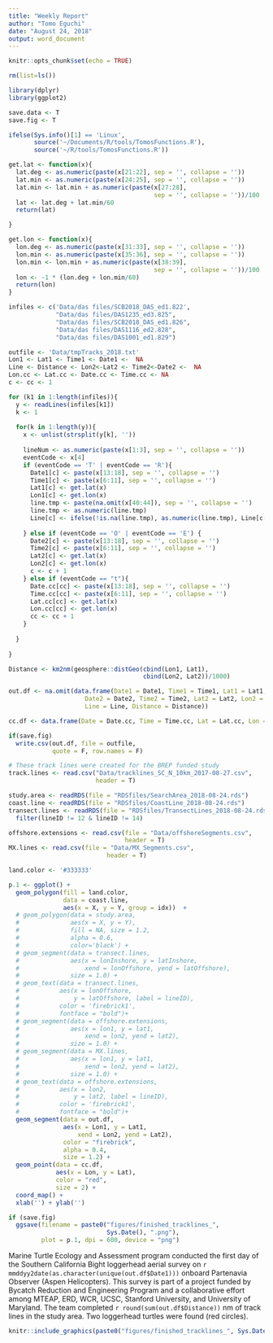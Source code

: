 ```yaml
---
title: "Weekly Report"
author: "Tomo Eguchi"
date: "August 24, 2018"
output: word_document
---
```


```r
knitr::opts_chunk$set(echo = TRUE)

rm(list=ls())

library(dplyr)
library(ggplot2)

save.data <- T
save.fig <- T

ifelse(Sys.info()[1] == 'Linux',
       source('~/Documents/R/tools/TomosFunctions.R'),
       source('~/R/tools/TomosFunctions.R'))

get.lat <- function(x){
  lat.deg <- as.numeric(paste(x[21:22], sep = '', collapse = ''))
  lat.min <- as.numeric(paste(x[24:25], sep = '', collapse = ''))
  lat.min <- lat.min + as.numeric(paste(x[27:28],
                                        sep = '', collapse = ''))/100
  lat <- lat.deg + lat.min/60
  return(lat)

}

get.lon <- function(x){
  lon.deg <- as.numeric(paste(x[31:33], sep = '', collapse = ''))
  lon.min <- as.numeric(paste(x[35:36], sep = '', collapse = ''))
  lon.min <- lon.min + as.numeric(paste(x[38:39],
                                        sep = '', collapse = ''))/100
  lon <- -1 * (lon.deg + lon.min/60)
  return(lon)
}
```

```r
infiles <- c('Data/das files/SCB2018_DAS_ed1.822',
             "Data/das files/DAS1235_ed3.825",
             "Data/das files/SCB2018_DAS_ed1.826",
             "Data/das files/DAS1116_ed2.828",
             "Data/das files/DAS1001_ed1.829")

outfile <- 'Data/tmpTracks_2018.txt'
Lon1 <- Lat1 <- Time1 <- Date1 <-  NA
Line <- Distance <- Lon2<-Lat2 <- Time2<-Date2 <-  NA
Lon.cc <- Lat.cc <- Date.cc <- Time.cc <- NA
c <- cc <- 1

for (k1 in 1:length(infiles)){
  y <- readLines(infiles[k1])
  k <- 1
  
  for(k in 1:length(y)){
    x <- unlist(strsplit(y[k], ''))
    
    lineNum <- as.numeric(paste(x[1:3], sep = '', collapse = ''))
    eventCode <- x[4]
    if (eventCode == 'T' | eventCode == 'R'){
      Date1[c] <- paste(x[13:18], sep = '', collapse = '')
      Time1[c] <- paste(x[6:11], sep = '', collapse = '')
      Lat1[c] <- get.lat(x)
      Lon1[c] <- get.lon(x)
      line.tmp <- paste(na.omit(x[40:44]), sep = '', collapse = '')
      line.tmp <- as.numeric(line.tmp)
      Line[c] <- ifelse(!is.na(line.tmp), as.numeric(line.tmp), Line[c-1])
      
    } else if (eventCode == 'O' | eventCode == 'E') {
      Date2[c] <- paste(x[13:18], sep = '', collapse = '')
      Time2[c] <- paste(x[6:11], sep = '', collapse = '')
      Lat2[c] <- get.lat(x)
      Lon2[c] <- get.lon(x)
      c <- c + 1
    } else if (eventCode == "t"){
      Date.cc[cc] <- paste(x[13:18], sep = '', collapse = '')
      Time.cc[cc] <- paste(x[6:11], sep = '', collapse = '')
      Lat.cc[cc] <- get.lat(x)
      Lon.cc[cc] <- get.lon(x)
      cc <- cc + 1
    }
    
  }
  
}

Distance <- km2nm(geosphere::distGeo(cbind(Lon1, Lat1),
                                     cbind(Lon2, Lat2))/1000)

out.df <- na.omit(data.frame(Date1 = Date1, Time1 = Time1, Lat1 = Lat1, Lon1 = Lon1,
                     Date2 = Date2, Time2 = Time2, Lat2 = Lat2, Lon2 = Lon2,
                     Line = Line, Distance = Distance))

cc.df <- data.frame(Date = Date.cc, Time = Time.cc, Lat = Lat.cc, Lon = Lon.cc)

if(save.fig)
  write.csv(out.df, file = outfile,
            quote = F, row.names = F)
```

```r

# These track lines were created for the BREP funded study 
track.lines <- read.csv("Data/tracklines_SC_N_10km_2017-08-27.csv",
                        header = T)

study.area <- readRDS(file = "RDSfiles/SearchArea_2018-08-24.rds")
coast.line <- readRDS(file = "RDSfiles/CoastLine_2018-08-24.rds")
transect.lines <- readRDS(file = "RDSfiles/TransectLines_2018-08-24.rds") %>%
  filter(lineID != 12 & lineID != 14)

offshore.extensions <- read.csv(file = "Data/offshoreSegments.csv",
                                header = T)
MX.lines <- read.csv(file = "Data/MX_Segments.csv",
                           header = T)
```

```r
land.color <- '#333333'

p.1 <- ggplot() +
  geom_polygon(fill = land.color,
               data = coast.line,
               aes(x = X, y = Y, group = idx))  +
  # geom_polygon(data = study.area,
  #              aes(x = X, y = Y),
  #              fill = NA, size = 1.2,
  #              alpha = 0.6,
  #              color='black') +
  # geom_segment(data = transect.lines,
  #              aes(x = lonInshore, y = latInshore,
  #                  xend = lonOffshore, yend = latOffshore),
  #              size = 1.0) +
  # geom_text(data = transect.lines,
  #           aes(x = lonOffshore,
  #               y = latOffshore, label = lineID),
  #           color = 'firebrick1',
  #           fontface = "bold")+
  # geom_segment(data = offshore.extensions,
  #              aes(x = lon1, y = lat1,
  #                  xend = lon2, yend = lat2),
  #              size = 1.0) +
  # geom_segment(data = MX.lines,
  #              aes(x = lon1, y = lat1,
  #                  xend = lon2, yend = lat2),
  #              size = 1.0) +
  # geom_text(data = offshore.extensions,
  #           aes(x = lon2,
  #               y = lat2, label = lineID),
  #           color = 'firebrick1',
  #           fontface = "bold")+
  geom_segment(data = out.df,
               aes(x = Lon1, y = Lat1,
                   xend = Lon2, yend = Lat2),
               color = "firebrick",
               alpha = 0.4,
               size = 1.2) +
  geom_point(data = cc.df,
             aes(x = Lon, y = Lat),
             color = "red",
             size = 2) +
  coord_map() +
  xlab('') + ylab('')

if (save.fig)
  ggsave(filename = paste0("figures/finished_tracklines_",
                           Sys.Date(), ".png"),
         plot = p.1, dpi = 600, device = "png")

```

Marine Turtle Ecology and Assessment program conducted the first day of the Southern California Bight loggerhead aerial survey on ```r mmddyy2date(as.character(unique(out.df$Date1)))``` onboard Partenavia Observer (Aspen Helicopters). This survey is part of a project funded by Bycatch Reduction and Engineering Program and a collaborative effort among MTEAP, ERD, WCR, UCSC, Stanford University, and University of Maryland.  The team completed ```r round(sum(out.df$Distance))``` nm of track lines in the study area. Two loggerhead turtles were found (red circles). 

```r
knitr::include_graphics(paste0("figures/finished_tracklines_", Sys.Date(), ".png"))
```
